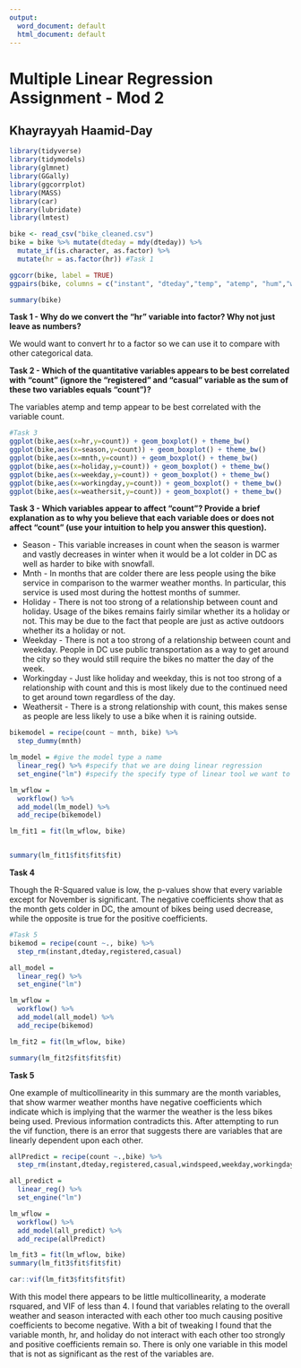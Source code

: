---
output:
  word_document: default
  html_document: default
---
# Multiple Linear Regression Assignment - Mod 2

## Khayrayyah Haamid-Day

```{r message=FALSE, warning=FALSE}
library(tidyverse)
library(tidymodels)
library(glmnet)
library(GGally)
library(ggcorrplot)
library(MASS)
library(car)
library(lubridate)
library(lmtest)
```

```{r}
bike <- read_csv("bike_cleaned.csv")
bike = bike %>% mutate(dteday = mdy(dteday)) %>% 
  mutate_if(is.character, as.factor) %>%
  mutate(hr = as.factor(hr)) #Task 1

ggcorr(bike, label = TRUE)
ggpairs(bike, columns = c("instant", "dteday","temp", "atemp", "hum","windspeed","count"))

summary(bike)

```

**Task 1 - Why do we convert the “hr” variable into factor? Why not just leave as numbers?**

We would want to convert hr to a factor so we can use it to compare with other categorical data.

**Task 2 - Which of the quantitative variables appears to be best correlated with “count” (ignore the “registered” and “casual” variable as the sum of these two variables equals “count”)?** 

The variables atemp and temp appear to be best correlated with the variable count. 

```{r}
#Task 3
ggplot(bike,aes(x=hr,y=count)) + geom_boxplot() + theme_bw()
ggplot(bike,aes(x=season,y=count)) + geom_boxplot() + theme_bw()
ggplot(bike,aes(x=mnth,y=count)) + geom_boxplot() + theme_bw()
ggplot(bike,aes(x=holiday,y=count)) + geom_boxplot() + theme_bw()
ggplot(bike,aes(x=weekday,y=count)) + geom_boxplot() + theme_bw()
ggplot(bike,aes(x=workingday,y=count)) + geom_boxplot() + theme_bw()
ggplot(bike,aes(x=weathersit,y=count)) + geom_boxplot() + theme_bw()
```

**Task 3 - Which variables appear to affect “count”? Provide a brief explanation as to why you believe that each variable does or does not affect “count” (use your intuition to help you answer this question).**

* Season - This variable increases in count when the season is warmer and vastly decreases in winter when it would be a lot colder in DC as well as harder to bike with snowfall. 
* Mnth - In months that are colder there are less people using the bike service in comparison to the warmer weather months. In particular, this service is used most during the hottest months of summer. 
* Holiday - There is not too strong of a relationship between count and holiday. Usage of the bikes remains fairly similar whether its a holiday or not. This may be due to the fact that people are just as active outdoors whether its a holiday or not. 
* Weekday - There is not a too strong of a relationship between count and weekday. People in DC use public transportation as a way to get around the city so they would still require the bikes no matter the day of the week.
* Workingday - Just like holiday and weekday, this is not too strong of a relationship with count and this is most likely due to the continued need to get around town regardless of the day. 
* Weathersit - There is a strong relationship with count, this makes sense as people are less likely to use a bike when it is raining outside. 

```{r}
bikemodel = recipe(count ~ mnth, bike) %>%
  step_dummy(mnth)

lm_model = #give the model type a name 
  linear_reg() %>% #specify that we are doing linear regression
  set_engine("lm") #specify the specify type of linear tool we want to use 

lm_wflow = 
  workflow() %>% 
  add_model(lm_model) %>% 
  add_recipe(bikemodel)

lm_fit1 = fit(lm_wflow, bike)


summary(lm_fit1$fit$fit$fit)
```

**Task 4**

Though the R-Squared value is low, the p-values show that every variable except for November is significant. The negative coefficients show that as the month gets colder in DC, the amount of bikes being used decrease, while the opposite is true for the positive coefficients.  

```{r}
#Task 5
bikemod = recipe(count ~., bike) %>%
  step_rm(instant,dteday,registered,casual)

all_model =  
  linear_reg() %>% 
  set_engine("lm")

lm_wflow = 
  workflow() %>% 
  add_model(all_model) %>% 
  add_recipe(bikemod)

lm_fit2 = fit(lm_wflow, bike)

summary(lm_fit2$fit$fit$fit)

```

**Task 5** 

One example of multicollinearity in this summary are the month variables, that show warmer weather months have negative coefficients which indicate which is implying that the warmer the weather is the less bikes being used. Previous information contradicts this. After attempting to run the vif function, there is an error that suggests there are variables that are linearly dependent upon each other.  
 
```{r}
allPredict = recipe(count ~.,bike) %>%
  step_rm(instant,dteday,registered,casual,windspeed,weekday,workingday,hum,weathersit,atemp,temp,season)

all_predict =  
  linear_reg() %>% 
  set_engine("lm")

lm_wflow = 
  workflow() %>% 
  add_model(all_predict) %>% 
  add_recipe(allPredict)

lm_fit3 = fit(lm_wflow, bike)
summary(lm_fit3$fit$fit$fit)

car::vif(lm_fit3$fit$fit$fit)
```

With this model there appears to be little multicollinearity, a moderate rsquared, and VIF of less than 4. I found that variables relating to the overall weather and season interacted with each other too much causing positive coefficients to become negative. With a bit of tweaking I found that the variable month, hr, and holiday do not interact with each other too strongly and positive coefficients remain so. There is only one variable in this model that is not as significant as the rest of the variables are.

